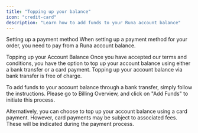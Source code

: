 ```yaml
---
title: "Topping up your balance"
icon: "credit-card"
description: "Learn how to add funds to your Runa account balance"
---
```


Setting up a payment method
When setting up a payment method for your order, you need to pay from a Runa account balance.

Topping up your Account Balance
Once you have accepted our terms and conditions, you have the option to top up your account balance using either a bank transfer or a card payment. Topping up your account balance via bank transfer is free of charge.

To add funds to your account balance through a bank transfer, simply follow the instructions. Please go to Billing Overview, and click on "Add Funds" to initiate this process.

Alternatively, you can choose to top up your account balance using a card payment. However, card payments may be subject to associated fees. These will be indicated during the payment process.
